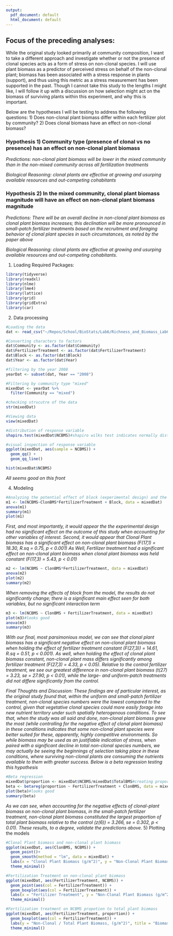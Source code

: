 ```yaml
---
output:
  pdf_document: default
  html_document: default
---
```

## Focus of the preceding analyses:
While the original study looked primarily at community composition, I want to take a different approach and investigate whether or not the presence of clonal species acts as a form of stress on non-clonal species. I will use plant biomass as a predictor of perceived stress on behalf of the non-clonal plant; biomass has been associated with a stress response in plants (support), and thus using this metric as a stress measurement has been supported in the past. Though I cannot take this study to the lengths I might like, I will follow it up with a discussion on how selection might act on the biomass of surviving plants within this experiment, and why this is important. 

Below are the hypotheses I will be testing to address the following questions: 1) Does non-clonal plant biomass differ within each fertilizer plot by community? 2) Does clonal biomass have an effect on non-clonal biomass?

### Hypothesis 1) Community type (presence of clonal vs no presence) has an effect on non-clonal plant biomass

*Predictions: non-clonal plant biomass will be lower in the mixed community than in the non-mixed community across all fertilization treatments*

*Biological Reasoning: clonal plants are effective at growing and usurping available resources and out-competing cohabitants* 

### Hypothesis 2) In the mixed community, clonal plant biomass magnitude will have an effect on non-clonal plant biomass magnitude

*Predictions: There will be an overall decline in non-clonal plant biomass as clonal plant biomass increases; this declination will be more pronounced in small-patch fertilizer treatments based on the recruitment and foraging behavior of clonal plant species in such circumstances, as noted by the paper above*

*Biological Reasoning: clonal plants are effective at growing and usurping available resources and out-competing cohabitants.*

1) Loading Required Packages:

```r
library(tidyverse)
library(readxl)
library(nlme)
library(lme4)
library(lattice)
library(grid)
library(gridExtra)
library(car)
```

2) Data processing
```r
#Loading the data
dat <- read_csv("~/Repos/School/BioStats/Lab6/Richness_and_Biomass_Lab6.csv")

#Converting characters to factors
dat$Community <- as.factor(dat$Community)
dat$FertilizerTreatment <- as.factor(dat$FertilizerTreatment)
dat$Block <- as.factor(dat$Block)
dat$Year <- as.factor(dat$Year)

#filtering by the year 2008
yearDat <- subset(dat, Year == "2008")

#Filtering by community type "mixed"
mixedDat <- yearDat %>%
  filter(Community == "mixed")

#checking strucutre of the data
str(mixedDat)

#Viewing data
view(mixedDat)
```

```r
#distribution of response variable
shapiro.test(mixedDat$NCBMS)#shapiro wilks test indicates normally distributed response variable

#visual inspection of response variable
ggplot(mixedDat, aes(sample = NCBMS)) +
  geom_qq() + 
  geom_qq_line()

hist(mixedDat$NCBMS)
```
*All seems good on this front*

4) Modeling

```r
#Analyzing the potential effect of block (experimental design) and the interaction effect of Fertilization treatment and clonal plant biomass
m1 <- lm(NCBMS~ClonBMS*FertilizerTreatment + Block, data = mixedDat)
anova(m1)
summary(m1)
plot(m1)
```
*First, and most importantly, it would appear the the experimental design had no significant effect on the outcome of this study when accounting for other variables of interest. Second, it would appear that Clonal Plant biomass has a significant effect on non-clonal plant biomass (F(17,1) = 18.30, R.sq = 0.75, p < 0.001) As Well, Fertilizer treatment had a significant effect on non-clonal plant biomass when clonal plant biomass was held constant (F(17,3) = 5.43, p < 0.01)*

```r
m2 <- lm(NCBMS ~ ClonBMS*FertilizerTreatment, data = mixedDat)
anova(m2)
plot(m2)
summary(m2)
```
*When removing the effects of block from the model, the results do not significantly change; there is a significant main effect seen for both variables, but no significant interaction term*

```r
m3 <- lm(NCBMS ~ ClonBMS + FertilizerTreatment, data = mixedDat)
plot(m3)#looks good
anova(m3)
summary(m3)
```
*With our final, most parsimonious model, we can see that clonal plant biomass has a significant negative effect on non-clonal plant biomass when holding the effect of fertilizer treatment constant (F(27,3)) = 14.61, R.sq = 0.51, p < 0.001). As well, when holding the effect of clonal plant biomass constant, non-clonal plant mass differs significantly among fertilizer treatment (F(27,3) = 4.33, p < 0.05). Relative to the control fertilizer treatment, we see our greatest difference in non-clonal plant biomass (t(27) = 3.23, se = 27.90, p < 0.01), while the large- and uniform-patch treatments did not differe significantly from the control.*

*Final Thoughts and Discussion: These findings are of particular interest, as the original study found that, within the uniform and small-patch fertilizer treatment, non-clonal species numbers were the lowest compared to the control, given that vegetative clonal species could more easily forage into new nutrient territory under such spatially heterogenous conditions. To see that, when the study was all said and done, non-clonal plant biomass grew the most (while controlling for the negative effect of clonal plant biomass) in these conditions indicates that some non-clonal plant species were better suited for these, apparently, highly competitive environments. So while biomass may be used as an justifiable indication of stress, when paired with a significant decline in total non-clonal species numbers, we may actually be seeing the beginnings of selection taking place in these conditions, where surviving non-clonal plants are consuming the nutrients available to them with greater success. Below is a beta regression testing this hypothesis*

```r
#Beta regression
mixedDat$proportion <- mixedDat$NCBMS/mixedDat$TotalBMS#creating proportion vector
beta <- betareg(proportion ~ FertilizerTreatment + ClonBMS, data = mixedDat)
plot(beta)#looks good
summary(beta)
```
*As we can see, when accounting for the negative effects of clonal-plant biomass on non-clonal plant biomass, in the small-patch fertilizer treatment, non-clonal plant biomass constituted the largest proportion of total plant biomass relative to the control (z(6)) = 3.266, se = 0.302, p < 0.01). These results, to a degree, validate the predictions above.*
5) Plotting the models
```r
#Clonal Plant biomass and non-clonal plant biomass
ggplot(mixedDat, aes(ClonBMS, NCBMS)) +
  geom_point()+
  geom_smooth(method = "lm", data = mixedDat) +
  labs(x = "Clonal Plant Biomass (g/m^2)", y = "Non-Clonal Plant Biomass (g/m^2)", title = "Clonal Plant Biomass Affects Non-Clonal Plant Biomass", subtitle  = "Year 2008", caption = "R.Sq = 0.80") +
  theme_minimal()
```

```r
#Fertilization Treatment on non-clonal plant biomass
ggplot(mixedDat, aes(FertilizerTreatment, NCBMS)) +
  geom_point(aes(col = FertilizerTreatment)) +
  geom_boxplot(aes(col = FertilizerTreatment)) +
  labs(x = "Fertilizer Treatment", y = "Non-Clonal Plant Biomass (g/m^2)", title = "Fertilizer Treatment Affects Non-Clonal Plant Biomass", subtitle = "Year 2008") + 
  theme_minimal()
```

```r
#Fertilization treatment on NCBMS propotion to total plant biomass
ggplot(mixedDat, aes(FertilizerTreatment, proportion)) +
  geom_boxplot(aes(col = FertilizerTreatment)) +
  labs(y = "Non-Clonal / Total Plant Biomass, (g/m^2)", title = "Biomass Porportions by Fertilizer Treatment", subtitle = "Year 2008") +
  theme_minimal()
```
